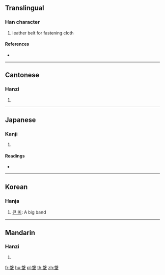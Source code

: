 {{character info/new}}
==Translingual==

===Han character===
{{Han char|rn=177|rad=革|as=10|sn=19|four=27504|canj=HETLJ}}

# leather belt for fastening cloth

====References====
* {{Han ref|kx=1391.030|dkj=42977|dj=1905.310|hdz=74347.090|uh=97B6|ud=38838|bh=F3A3|bd=62371}}

----

==Cantonese==

===Hanzi===
{{yue-hanzi|jyut=|y=pun4}}

# {{defn|lang=yue|sort=革10}}

----

==Japanese==

===Kanji===
{{ja-kanji|grade=|rs=革10}}

# {{defn|lang=ja|sort=革10}}

====Readings====
* {{ja-readings|on=[[はん]] (han), [[ばん]] (ban)|kun=}}

----

==Korean==

===Hanja===
{{ko-hanja|hangeul=반|rv=ban|mr=pan}}

# [[큰 띠]]: A big band

----

==Mandarin==

===Hanzi===
{{cmn-hanzi|pin=[[pán]] ([[pan2]])|wg=p'an<sup>2</sup>}}

# {{defn|lang=cmn|sort=革10}}

[[fr:鞶]]
[[hu:鞶]]
[[pl:鞶]]
[[th:鞶]]
[[zh:鞶]]